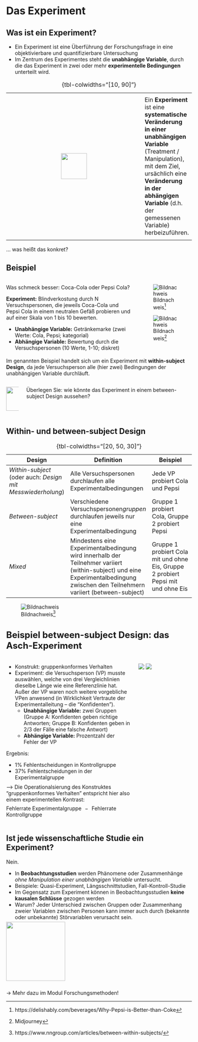 
# Das Experiment

<!----------------->
<!--- New slide --->
<!----------------->
<!-- ::: {.content-hidden when-format="pdf"}
## Der Forschungsprozess {.hcenter-slide}


```yaml { .animate src="images/scientific_process.svg"}
setup:
    - element: "#experiment"
      modifier: function() { this.node.style.fill = 'green'; }
    - element: "#experimentbg"
      modifier: function() { this.node.style.fill = '#d8ffe2';}
```
::: -->


## Was ist ein Experiment?

- Ein Experiment ist eine Überführung der Forschungsfrage in eine objektivierbare und quantifizierbare Untersuchung
- Im Zentrum des Experimentes steht die **unabhängige Variable**, durch die das Experiment in zwei oder mehr **experimentelle Bedingungen** unterteilt wird.



::: {.definition .fragment}
<!---  Definition--->
|||
|:-:|-|
|||
| ![](images/definition.svg){height=70px} | Ein [**Experiment**]{color="navy"} ist eine **systematische Veränderung in einer unabhängigen Variable** (Treatment / Manipulation), mit dem Ziel, ursächlich eine **Veränderung in der abhängigen Variable** (d.h. der gemessenen Variable) herbeizuführen. | 
|||
: {tbl-colwidths="[10, 90]"}
:::


<div class="vspace-medium"></div>

:::{.fragment}
... was heißt das konkret?
:::

<!----------------->
<!--- New slide --->
<!----------------->
## Beispiel



:::: {.columns}
::: {.column width="70%"}
::: {.greybox}
Was schmeck besser: Coca-Cola oder Pepsi Cola?
:::

:::{.fragment}
**Experiment:** Blindverkostung durch N Versuchspersonen, die jeweils Coca-Cola und Pepsi Cola in einem neutralen Gefäß probieren und auf einer Skala von 1 bis 10 bewerten.
:::

- **Unabhängige Variable:** Getränkemarke (zwei Werte: Cola, Pepsi; kategorial)
- **Abhängige Variable:** Bewertung durch die Versuchspersonen (10 Werte, 1-10; diskret)
:::
::: {.column width="30%"}
![Bildnachweis^[https://delishably.com/beverages/Why-Pepsi-is-Better-than-Coke]](images/coke_vs_pepsi.png)

:::{.fragment}
![Bildnachweis^[Midjourney]](images/coke_vs_pepsi_blind_tasting.png)
:::

:::
::::

:::{.fragment style="margin-top:-10px"}
Im genannten Beispiel handelt sich um ein Experiment mit [**within-subject Design**]{color="navy"}, da jede Versuchsperson alle (hier zwei) Bedingungen der unabhängigen Variable durchläuft.
:::

<div class="vspace-small"></div>

::: {.notabene .fragment}
:::: {.columns}
::: {.column width="7%"}
::: {style="margin-top: 10px"}
![](images/notabene2.png){height="65px"}
:::
:::
::: {.column width="93%"}
Überlegen Sie: wie könnte das Experiment in einem between-subject Design aussehen?
:::
::::
:::

<!----------------->
<!--- New slide --->
<!----------------->
## Within- und between-subject Design

<!---  Table --->
|Design| Definition | Beispiel |
|-|-|-|
| *Within-subject* \
(oder auch: *Design mit Messwiederholung*) | Alle Versuchspersonen durchlaufen alle Experimentalbedingungen  | Jede VP probiert Cola und Pepsi |
| *Between-subject* | Verschiedene Versuchspersonen*gruppen* durchlaufen jeweils nur eine Experimentalbedingung | Gruppe 1 probiert Cola, Gruppe 2 probiert Pepsi |
| *Mixed* | Mindestens eine Experimentalbedingung wird innerhalb der Teilnehmer variiert (within-subject) und eine Experimentalbedingung zwischen den Teilnehmern variiert (between-subject) | Gruppe 1 probiert Cola mit und ohne Eis, Gruppe 2 probiert Pepsi mit und ohne Eis |

: {tbl-colwidths="[20, 50, 30]"}

<div class="vspace-large"></div>

![Bildnachweis^[https://www.nngroup.com/articles/between-within-subjects/]](images/within_between_horizontal.png)



<!----------------->
<!--- New slide --->
<!----------------->
<!-- ## Within-subject & Messwiederholung (ein kleiner Rant) {style="font-size: 24px"}

:::{.fragment}
Ein synonymer Begriff für das **within-subject Design** ist **Design mit Messwiederholung** (engl. repeated measures).

Messwiederholung bezeichnet, exakt wie das within-subject Design, die geplante Durchführung mehrerer Experimentalbedingungen an einer VP.
:::

:::{.fragment}
Messwiederholung ist ein recht unglücklich gewählter und verwirrender Begriff:
:::

- Ursprünglich bezeichnet der Begriff er vermutlich allein die Messung einer VP zu verschiedenen Zeitpunkten (z.B. Test vor und nach einer Intervention). Hier ergibt der Begriff "Wiederholung" Sinn. In der heutigen Anwendung bezieht sich der Begriff Messwiederholung allerdings nicht nur auf den within-subject Faktor "Zeit" (mit verschiedenen Messzeitpunkten als within-subject Experimentalbedingungen), sondern *auf jede Art* von within-subject Faktor (z.B. mit und ohne Eis im Cola-Beispiel). "Wiederholung" verwirrt in diesem Zusammenhang, da unterschiedliche Experimentalbedingungen getestet werden (wenn auch in derselben Person).
- Experimente beinhalten häufig eine tatsächliche Art von Messwiederholung, nämlich die wiederholte Durchführung ein und derselben Experimentalbedingung (auch "Trial" genannt), um durch Mittelwertbildung die Präzision der Messung zu erhöhen. Hier wäre der Begriff Messwiederholung besser angebracht.
- Aus dem Begriff selbst wird nicht deutlich, dass eine Messung tatsächlich innerhalb derselben VP wiederholt wird &ndash; der Begriff *within-subject* ist hier präziser.

:::{.fragment}
Der Ausdruck *Messwiederholung* oder *Repeated Measures* ist allerdings so verbreitet (in wissenschaftlichen Artikeln, Statistik-Software usw.), dass Sie ihn kennen sollten.
::: -->

<!----------------->
<!--- New slide --->
<!----------------->
## Beispiel between-subject Design: das Asch-Experiment {style="font-size: 24px"}

:::: {.columns}
::: {.column width="70%"}

- Konstrukt: gruppenkonformes Verhalten
- Experiment: die Versuchsperson (VP) musste auswählen, welche von drei Vergleichlinien dieselbe Länge wie eine Referenzlinie hat. Außer der VP waren noch weitere vorgebliche VPen anwesend (in Wirklichkeit Vertraute der Experimentalleitung &ndash; die "Konfidenten").
    - **Unabhängige Variable:** zwei Gruppen (Gruppe A: Konfidenten geben richtige Antworten; Gruppe B: Konfidenten geben in 2/3 der Fälle eine falsche Antwort)
    - **Abhängige Variable:** Prozentzahl der Fehler der VP


[Ergebnis:]{.block-heading .fragment style="margin-top: -7px"}

- 1% Fehlentscheidungen in Kontrollgruppe
- 37% Fehlentscheidungen in der Experimentalgruppe 

::: {.fragment .leftalign style="margin-top: -5px"}
&xrarr; Die Operationalsierung des Konstruktes "gruppenkonformes Verhalten" entspricht hier also einem experimentellen Kontrast:
:::

::: {.colorbox .fragment style="margin-top: -7px"}
Fehlerrate Experimentalgruppe&numsp;&minus;&numsp;Fehlerrate Kontrollgruppe
:::

:::

<!-- Begin second column -->
::: {.column width="30%"}

![](images/asch1951_lines.png)
![](images/asch1951_setting.png)

:::
::::



<!----------------->
<!--- New slide --->
<!----------------->
## Ist jede wissenschaftliche Studie ein Experiment?

[Nein.]{color="red"}

- In [**Beobachtungsstudien**]{color="navy"} werden Phänomene oder Zusammenhänge *ohne Manipulation einer unabhängigen Variable* untersucht.
- Beispiele: Quasi-Experiment, Längsschnittstudien, Fall-Kontroll-Studie
- Im Gegensatz zum Experiment können in Beobachtungsstudien **keine kausalen Schlüsse** gezogen werden
- Warum? Jeder Unterschied zwischen Gruppen oder Zusammenhang zweier Variablen zwischen Personen kann immer auch durch (bekannte oder unbekannte) Störvariablen verursacht sein.

:::{.fragment}
![](images/stoervariable.png){.hcenter-image height="160px" style="margin-top: -10px; margin-bottom: 10px"}
:::


:::{.fragment}
&rarr; Mehr dazu im Modul Forschungsmethoden!
:::


<!-- ::: {.sternchen}
(*)Angenommen wird hier ein "echtes Experiment", d.h. mit randomisierter Zuordnung einer Stichprobe zu Experimentalbedingungen (das sog. **randomisiert-kontrollierte Experiment**)
::: -->



<!----------------->
<!--- New slide --->
<!----------------->
<!-- ## {.blackslide .center}
::: {.content-hidden when-format="pdf"}
![](images/paradoxia_group_of_scientists.png){.hcenter-image height=300px}
<div class='vspace-small'></div>
:::

Im Team der Task Force betrachten Sie noch einmal Hypothese 1:

::: {.fragment}
**Hypothese 1:** Paradoxia wird durch eine virale Infektion verursacht. *Die Blutproben von Menschen mit Paradoxia sollten daher eine höhere Menge von Entzündungsmarkern aufweisen.*
:::

<div class="vspace-large"></div>

Warum wäre zur Überprüfung dieser Hypothese ein echtes Experiment ethisch schwierig? Welche Probleme weist andererseits eine reine Beobachtungsstudie (Vergleich der Entzündungsmarker von Paradoxikern und Kontrollen) auf? -->